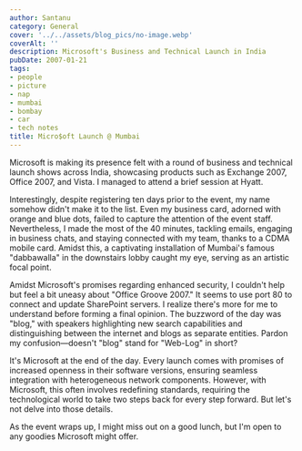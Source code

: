 ```yaml
---
author: Santanu
category: General
cover: '../../assets/blog_pics/no-image.webp'
coverAlt: ''
description: Microsoft's Business and Technical Launch in India
pubDate: 2007-01-21
tags:
- people
- picture
- nap
- mumbai
- bombay
- car
- tech notes
title: Micro$oft Launch @ Mumbai
---
```


Microsoft is making its presence felt with a round of business and technical launch shows across India, showcasing products such as Exchange 2007, Office 2007, and Vista. I managed to attend a brief session at Hyatt.

Interestingly, despite registering ten days prior to the event, my name somehow didn't make it to the list. Even my business card, adorned with orange and blue dots, failed to capture the attention of the event staff. Nevertheless, I made the most of the 40 minutes, tackling emails, engaging in business chats, and staying connected with my team, thanks to a CDMA mobile card. Amidst this, a captivating installation of Mumbai's famous "dabbawalla" in the downstairs lobby caught my eye, serving as an artistic focal point.

Amidst Microsoft's promises regarding enhanced security, I couldn't help but feel a bit uneasy about "Office Groove 2007." It seems to use port 80 to connect and update SharePoint servers. I realize there's more for me to understand before forming a final opinion. The buzzword of the day was "blog," with speakers highlighting new search capabilities and distinguishing between the internet and blogs as separate entities. Pardon my confusion—doesn't "blog" stand for "Web-Log" in short?

It's Microsoft at the end of the day. Every launch comes with promises of increased openness in their software versions, ensuring seamless integration with heterogeneous network components. However, with Microsoft, this often involves redefining standards, requiring the technological world to take two steps back for every step forward. But let's not delve into those details.

As the event wraps up, I might miss out on a good lunch, but I'm open to any goodies Microsoft might offer.